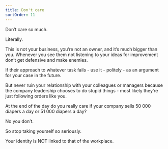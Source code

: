 ```yaml
---
title: Don't care
sortOrder: 11
---
```


Don’t care so much.

Literally.

This is not your business, you’re not an owner, and it’s much bigger than you.
Whenever you see them not listening to your ideas for improvement don’t get defensive
and make enemies.

If their approach to whatever task fails - use it - politely - as an argument for your case
in the future.

But never ruin your relationship with your colleagues or managers because the company
leadership chooses to do stupid things - most likely they’re just following orders like
you.

At the end of the day do you really care if your company sells 50 000 diapers a day or
51 000 diapers a day?

No you don’t.

So stop taking yourself so seriously.

Your identity is NOT linked to that of the workplace.